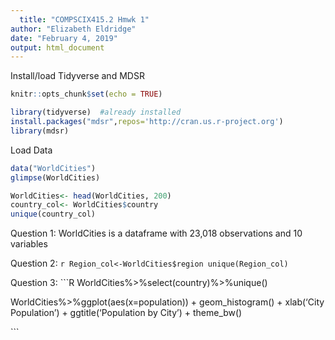 ```yaml
---
  title: "COMPSCIX415.2 Hmwk 1"
author: "Elizabeth Eldridge"
date: "February 4, 2019"
output: html_document
---
```

  
  Install/load Tidyverse and MDSR
```r
knitr::opts_chunk$set(echo = TRUE)

library(tidyverse)  #already installed
install.packages("mdsr",repos='http://cran.us.r-project.org')
library(mdsr)

```

Load Data
```r

data("WorldCities")
glimpse(WorldCities)

WorldCities<- head(WorldCities, 200)
country_col<- WorldCities$country
unique(country_col)

```

Question 1:
  WorldCities is a dataframe with 23,018 observations
and 10 variables

Question 2:
  ```r
Region_col<-WorldCities$region
unique(Region_col)
```

Question 3:
  ```R
WorldCities%>%select(country)%>%unique()

WorldCities%>%ggplot(aes(x=population)) +
  geom_histogram() +
  xlab('City Population') +
  ggtitle('Population by City') +
  theme_bw()

```


